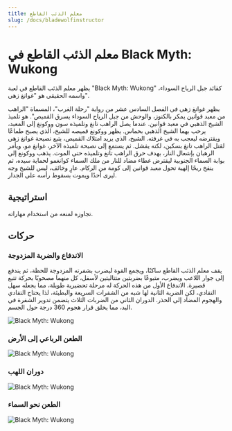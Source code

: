 ```yaml
---
title: معلم الذئب القاطع
slug: /docs/bladewolfinstructor
---
```


# معلم الذئب القاطع في Black Myth: Wukong

يظهر معلم الذئب القاطع في لعبة "Black Myth: Wukong" كقائد جبل الرياح السوداء، واسمه الحقيقي هو "غوانغ زهي".

يظهر غوانغ زهي في الفصل السادس عشر من رواية "رحلة الغرب"، المسماة "الراهب من معبد قوانين يمكر بالكنوز، والوحش من جبل الرياح السوداء يسرق القميص". هو تلميذ الشيخ الذهبي في معبد قوانين. عندما يصل الراهب تانغ وتلميذه سون ووكونغ إلى المعبد، يرحب بهما الشيخ الذهبي بحماس. يظهر ووكونغ قميصه للشيخ، الذي يصبح طماعًا ويقترضه ليعجب به في غرفته. الشيخ، الذي يريد امتلاك القميص، يتبع نصيحة غوانغ زهي لقتل الراهب تانغ بسكين، لكنه يفشل. ثم يستمع إلى نصيحة تلميذه الآخر، غوانغ مو، ويأمر الرهبان بإشعال النار، بهدف حرق الراهب تانغ وتلميذه حتى الموت. يذهب ووكونغ إلى بوابة السماء الجنوبية ليقترض غطاء مضاد للنار من ملك السماء كوانغمو لحماية سيده، ثم ينفخ ريحًا إلهية تحول معبد قوانين إلى كومة من الركام. عارٍ وخائف، ليس للشيخ وجه ليرى أحدًا ويموت بسقوط رأسه على الجدار.

## استراتيجية

تجاوزه لمنعه من استخدام مهاراته.

## حركات

### الاندفاع والضربة المزدوجة

يقف معلم الذئب القاطع ساكنًا، ويجمع القوة ليضرب بشفرته المزدوجة للحظة، ثم يندفع إلى جوار اللاعب ويضرب، متبوعًا بضربتين متتاليتين لأسفل، كل منهما مصحوبًا بحركة تتبع قصيرة. الاندفاع الأول من هذه الحركة له مرحلة تحضيرية طويلة، مما يجعله سهل التفادي، لكن الضربة الثانية لها شبه من الشفرات السريعة والبطيئة، لذا يحتاج التفادي والهجوم المضاد إلى الحذر. الدوران الثاني من الضربات الثلاث يتضمن تدوير الشفرة في اليد، مما يخلق قرار هجوم 360 درجة حول الجسم.

<img src="/img/bosses/dlcclp.gif" alt="Black Myth: Wukong"/>

### الطعن الرباعي إلى الأرض

<img src="/img/bosses/gzslcd.gif" alt="Black Myth: Wukong"/>

### دوران اللهب

<img src="/img/bosses/gzhyxz.gif" alt="Black Myth: Wukong"/>

### الطعن نحو السماء

<img src="/img/bosses/gzfttc.gif" alt="Black Myth: Wukong"/>